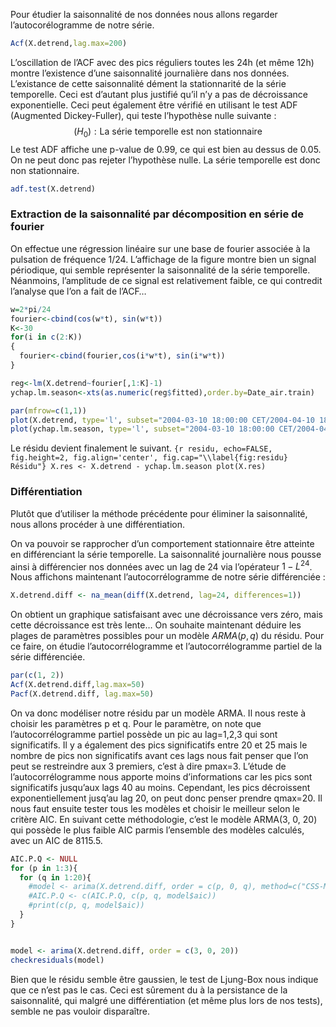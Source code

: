 Pour étudier la saisonnalité de nos données nous allons regarder l'autocorélogramme de notre série.

```{r,include=TRUE}
Acf(X.detrend,lag.max=200)
```

L'oscillation de l'ACF avec des pics réguliers toutes les 24h (et même 12h) montre l'existence d'une saisonnalité journalière dans nos données.
L'existance de cette saisonnalité dément la stationnarité de la série temporelle. Ceci est d'autant plus justifié qu'il n'y a pas de décroissance exponentielle.
Ceci peut également être vérifié en utilisant le test ADF (Augmented Dickey-Fuller), qui teste l'hypothèse nulle suivante : 
$$(H_0): \text{La série temporelle est non stationnaire}$$
Le test ADF affiche une p-value de 0.99, ce qui est bien au dessus de 0.05. On ne peut donc pas rejeter l'hypothèse nulle.
La série temporelle est donc non stationnaire.

```{r adf, results=FALSE}
adf.test(X.detrend)
```
### Extraction de la saisonnalité par décomposition en série de fourier

On effectue une régression linéaire sur une base de fourier associée à la pulsation de fréquence 1/24.
L'affichage de la figure \ref{fig:saisonnalite} montre bien un signal périodique, qui semble représenter la saisonnalité de la série temporelle.
Néanmoins, l'amplitude de ce signal est relativement faible, ce qui contredit l'analyse que l'on a fait de l'ACF...

```{r, include=TRUE}
w=2*pi/24
fourier<-cbind(cos(w*t), sin(w*t))
K<-30
for(i in c(2:K))
{
  fourier<-cbind(fourier,cos(i*w*t), sin(i*w*t))
}

reg<-lm(X.detrend~fourier[,1:K]-1)
ychap.lm.season<-xts(as.numeric(reg$fitted),order.by=Date_air.train)
```
```{r, fig.keep=2, include=FALSE}
par(mfrow=c(1,1))
plot(X.detrend, type='l', subset="2004-03-10 18:00:00 CET/2004-04-10 18:00:00 CET", ylim=c(-3, 4))
plot(ychap.lm.season, type='l', subset="2004-03-10 18:00:00 CET/2004-04-10 18:00:00 CET", ylim=c(-3, 4), col='red')
```

Le résidu devient finalement le suivant.
```{r residu, echo=FALSE, fig.height=2, fig.align='center', fig.cap="\\label{fig:residu} Résidu"}
X.res <- X.detrend - ychap.lm.season
plot(X.res)
```

### Différentiation

Plutôt que d'utiliser la méthode précédente pour éliminer la saisonnalité, nous allons procéder à une différentiation.

On va pouvoir se rapprocher d'un comportement stationnaire être atteinte en différenciant la série temporelle.
La saisonnalité journalière nous pousse ainsi à différencier nos données avec un lag de 24 via l'opérateur $1-L^{24}$.
Nous affichons maintenant l'autocorrélogramme de notre série différenciée :

```{r , include=TRUE}
X.detrend.diff <- na_mean(diff(X.detrend, lag=24, differences=1))
```

On obtient un graphique satisfaisant avec une décroissance vers zéro, mais cette décroissance est très lente...
On souhaite maintenant déduire les plages de paramètres possibles pour un modèle $ARMA(p,q)$ du résidu.
Pour ce faire, on étudie l'autocorrélogramme et l'autocorrélogramme partiel de la série différenciée.

```{r,include=TRUE}
par(c(1, 2))
Acf(X.detrend.diff,lag.max=50)
Pacf(X.detrend.diff, lag.max=50)
```

On va donc modéliser notre résidu par un modèle ARMA. Il nous reste à choisir les paramètres p et q.
Pour le paramètre, on note que l'autocorrélogramme partiel possède un pic au lag=1,2,3 qui sont significatifs. Il y a également des pics significatifs entre 20 et 25 mais le nombre de pics non significatifs avant ces lags nous fait penser que l'on peut se restreindre aux 3 premiers, c'est à dire pmax=3.
L'étude de l'autocorrélogramme nous apporte moins d'informations car les pics sont significatifs jusqu'aux lags 40 au moins. Cependant, les pics décroissent exponentiellement jusq'au lag 20, on peut donc penser prendre qmax=20. Il nous faut ensuite tester tous les modèles et choisir le meilleur selon le critère AIC.
En suivant cette méthodologie, c'est le modèle ARMA(3, 0, 20) qui possède le plus faible AIC parmis l'ensemble des modèles calculés, avec un AIC de 8115.5.

```{r, include=FALSE}
AIC.P.Q <- NULL
for (p in 1:3){
  for (q in 1:20){
    #model <- arima(X.detrend.diff, order = c(p, 0, q), method=c("CSS-ML"))
    #AIC.P.Q <- c(AIC.P.Q, c(p, q, model$aic))
    #print(c(p, q, model$aic))
  }
}


model <- arima(X.detrend.diff, order = c(3, 0, 20))
checkresiduals(model)
```

Bien que le résidu semble être gaussien, le test de Ljung-Box nous indique que ce n'est pas le cas. Ceci est sûrement du à la persistance de la saisonnalité, qui malgré une différentiation (et même plus lors de nos tests), semble ne pas vouloir disparaître.